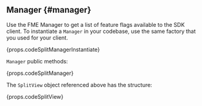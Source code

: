 ## Manager {#manager}

Use the FME Manager to get a list of feature flags available to the SDK client. To instantiate a `Manager` in your codebase, use the same factory that you used for your client.

<div>{props.codeSplitManagerInstantiate}</div>

`Manager` public methods:

<div>{props.codeSplitManager}</div>

The `SplitView` object referenced above has the structure:

<div>{props.codeSplitView}</div>
